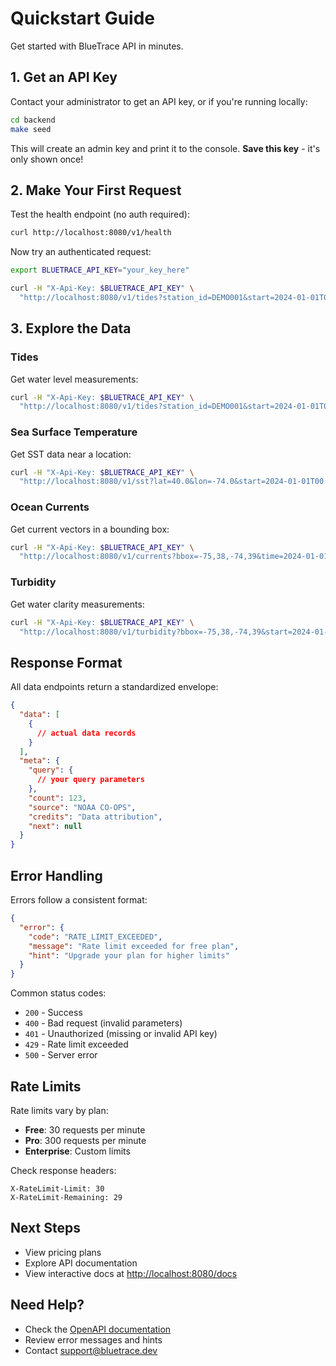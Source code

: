 
# Quickstart Guide

Get started with BlueTrace API in minutes.

## 1. Get an API Key

Contact your administrator to get an API key, or if you're running locally:

```bash
cd backend
make seed
```

This will create an admin key and print it to the console. **Save this key** - it's only shown once!

## 2. Make Your First Request

Test the health endpoint (no auth required):

```bash
curl http://localhost:8080/v1/health
```

Now try an authenticated request:

```bash
export BLUETRACE_API_KEY="your_key_here"

curl -H "X-Api-Key: $BLUETRACE_API_KEY" \
  "http://localhost:8080/v1/tides?station_id=DEMO001&start=2024-01-01T00:00:00Z&end=2024-12-31T23:59:59Z"
```

## 3. Explore the Data

### Tides

Get water level measurements:

```bash
curl -H "X-Api-Key: $BLUETRACE_API_KEY" \
  "http://localhost:8080/v1/tides?station_id=DEMO001&start=2024-01-01T00:00:00Z&end=2024-01-02T00:00:00Z"
```

### Sea Surface Temperature

Get SST data near a location:

```bash
curl -H "X-Api-Key: $BLUETRACE_API_KEY" \
  "http://localhost:8080/v1/sst?lat=40.0&lon=-74.0&start=2024-01-01T00:00:00Z&end=2024-01-02T00:00:00Z"
```

### Ocean Currents

Get current vectors in a bounding box:

```bash
curl -H "X-Api-Key: $BLUETRACE_API_KEY" \
  "http://localhost:8080/v1/currents?bbox=-75,38,-74,39&time=2024-01-01T12:00:00Z"
```

### Turbidity

Get water clarity measurements:

```bash
curl -H "X-Api-Key: $BLUETRACE_API_KEY" \
  "http://localhost:8080/v1/turbidity?bbox=-75,38,-74,39&start=2024-01-01T00:00:00Z&end=2024-01-02T00:00:00Z"
```

## Response Format

All data endpoints return a standardized envelope:

```json
{
  "data": [
    {
      // actual data records
    }
  ],
  "meta": {
    "query": {
      // your query parameters
    },
    "count": 123,
    "source": "NOAA CO-OPS",
    "credits": "Data attribution",
    "next": null
  }
}
```

## Error Handling

Errors follow a consistent format:

```json
{
  "error": {
    "code": "RATE_LIMIT_EXCEEDED",
    "message": "Rate limit exceeded for free plan",
    "hint": "Upgrade your plan for higher limits"
  }
}
```

Common status codes:

- `200` - Success
- `400` - Bad request (invalid parameters)
- `401` - Unauthorized (missing or invalid API key)
- `429` - Rate limit exceeded
- `500` - Server error

## Rate Limits

Rate limits vary by plan:

- **Free**: 30 requests per minute
- **Pro**: 300 requests per minute
- **Enterprise**: Custom limits

Check response headers:

```
X-RateLimit-Limit: 30
X-RateLimit-Remaining: 29
```

## Next Steps

- <Link href="/pricing">View pricing plans</Link>
- <Link href="/api/v1/tides">Explore API documentation</Link>
- View interactive docs at [http://localhost:8080/docs](http://localhost:8080/docs)

## Need Help?

- Check the [OpenAPI documentation](http://localhost:8080/docs)
- Review error messages and hints
- Contact support@bluetrace.dev

